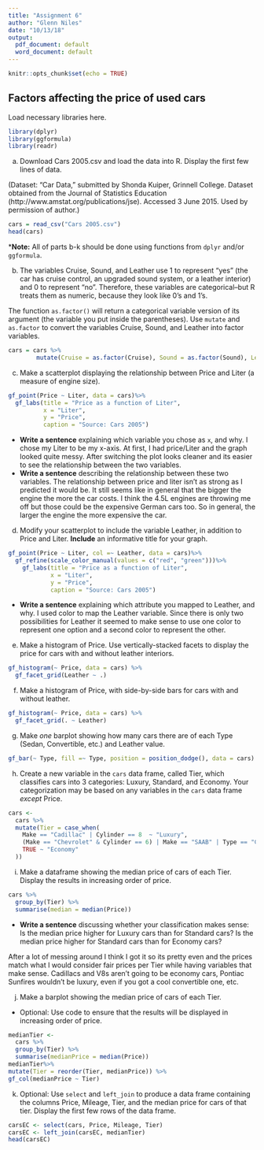 ---
title: "Assignment 6"
author: "Glenn Niles"
date: "10/13/18"
output:
  pdf_document: default
  word_document: default
---

```{r setup, include=FALSE}
knitr::opts_chunk$set(echo = TRUE)
```

## Factors affecting the price of used cars

Load necessary libraries here.
```{r} 
library(dplyr)
library(ggformula)
library(readr)
```

a.	Download Cars 2005.csv and load the data into R.  Display the first few lines of data.

(Dataset:  "Car Data," submitted by Shonda Kuiper, Grinnell College. Dataset obtained from the Journal of Statistics Education (http://www.amstat.org/publications/jse). Accessed 3 June 2015. Used by permission of author.)


```{r}
cars = read_csv("Cars 2005.csv")
head(cars)
```

***Note:**  All of parts b-k should be done using functions from `dplyr` and/or `ggformula`.

b. The variables Cruise, Sound, and Leather use 1 to represent "yes" (the car has cruise control, an upgraded sound system, or a leather interior) and 0 to represent "no".  Therefore, these variables are categorical--but R treats them as numeric, because they look like 0's and 1's.

The function `as.factor()` will return a categorical variable version of its argument (the variable you put inside the parentheses).  Use `mutate` and `as.factor` to convert the variables Cruise, Sound, and Leather into factor variables.

```{r}
cars = cars %>%
        mutate(Cruise = as.factor(Cruise), Sound = as.factor(Sound), Leather = as.factor(Leather))
```

c. Make a scatterplot displaying the relationship between Price and Liter (a measure of engine size).  

```{r}
gf_point(Price ~ Liter, data = cars)%>%
  gf_labs(title = "Price as a function of Liter",
          x = "Liter",
          y = "Price",
          caption = "Source: Cars 2005")
```

- **Write a sentence** explaining which variable you chose as `x`, and why.
I chose my Liter to be my x-axis. At first, I had price/Liter and the graph looked quite messy. After switching the plot looks cleaner and its easier to see the relationship
between the two variables.
- **Write a sentence** describing the relationship between these two variables.
The relationship between price and liter isn't as strong as I predicted it would be. It still seems like in general that the bigger the engine the more the car costs. I think the 4.5L engines are throwing me off but those could be the expensive German cars too. 
So in general, the larger the engine the more expensive the car.

d. Modify your scatterplot to include the variable Leather, in addition to Price and Liter. **Include** an informative title for your graph.  

```{r}
gf_point(Price ~ Liter, col =~ Leather, data = cars)%>%
  gf_refine(scale_color_manual(values = c("red", "green")))%>%
    gf_labs(title = "Price as a function of Liter",
            x = "Liter",
            y = "Price",
            caption = "Source: Cars 2005")
```


- **Write a sentence** explaining which attribute you mapped to Leather, and why.
I used color to map the Leather variable. Since there is only two possibilities for Leather it seemed to make sense to use one color to represent one option
and a second color to represent the other.

e. Make a histogram of Price.  Use vertically-stacked facets to display the price for cars with and without leather interiors.

```{r}
gf_histogram(~ Price, data = cars) %>%
  gf_facet_grid(Leather ~ .)
```

f. Make a histogram of Price, with side-by-side bars for cars with and without leather.

```{r}
gf_histogram(~ Price, data = cars) %>%
  gf_facet_grid(. ~ Leather)
```

g. Make *one* barplot showing how many cars there are of each Type (Sedan, Convertible, etc.) and Leather value.

```{r}
gf_bar(~ Type, fill =~ Type, position = position_dodge(), data = cars)
```


h. Create a new variable in the `cars` data frame, called Tier, which classifies cars into 3 categories:  Luxury, Standard, and Economy.  Your categorization may be based on any variables in the `cars` data frame *except* Price.

```{r}
cars <-
  cars %>%
  mutate(Tier = case_when(
    Make == "Cadillac" | Cylinder == 8  ~ "Luxury",
    (Make == "Chevrolet" & Cylinder == 6) | Make == "SAAB" | Type == "Convertible" ~ "Standard",
    TRUE ~ "Economy"
  ))
```


i.  Make a dataframe showing the median price of cars of each Tier.  Display the results in increasing order of price.

```{r}
cars %>%
  group_by(Tier) %>%
  summarise(median = median(Price))
```


- **Write a sentence** discussing whether your classification makes sense:  Is the median price higher for Luxury cars than for Standard cars?  Is the median price higher for Standard cars than for Economy cars?

After a lot of messing around I think I got it so its pretty even and the prices match what I would consider fair prices per Tier while having variables that make sense. Cadillacs and V8s aren't going to be economy cars, Pontiac Sunfires wouldn't be luxury, even if you got a cool convertible one, etc.

j. Make a barplot showing the median price of cars of each Tier.
- Optional:  Use code to ensure that the results will be displayed in increasing order of price.

```{r}
medianTier <-
  cars %>%
  group_by(Tier) %>%
  summarise(medianPrice = median(Price))
medianTier%>%
mutate(Tier = reorder(Tier, medianPrice)) %>%
gf_col(medianPrice ~ Tier)
```

k. Optional:  Use `select` and `left_join` to produce a data frame containing the columns Price, Mileage, Tier, and the median price for cars of that tier.  Display the first few rows of the data frame.

```{r}
carsEC <- select(cars, Price, Mileage, Tier)
carsEC <- left_join(carsEC, medianTier)
head(carsEC)
```

